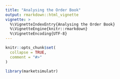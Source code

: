 ```yaml
---
title: "Analysing the Order Book"
output: rmarkdown::html_vignette
vignette: >
  %\VignetteIndexEntry{Analysing the Order Book}
  %\VignetteEngine{knitr::rmarkdown}
  %\VignetteEncoding{UTF-8}
---
```


```r
knitr::opts_chunk$set(
  collapse = TRUE,
  comment = "#>"
)
```

```r
library(marketsimulatr)
```
